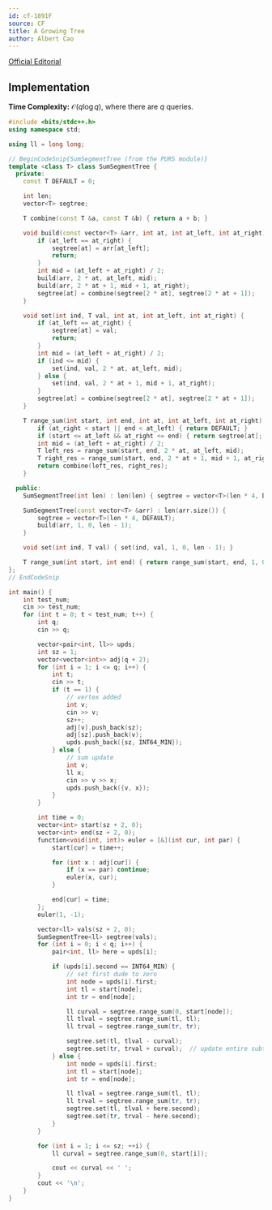 ```yaml
---
id: cf-1891F
source: CF
title: A Growing Tree
author: Albert Cao
---
```


[Official Editorial](https://codeforces.com/blog/entry/121876)

## Implementation

**Time Complexity:** $\mathcal{O}(q\log q)$, where there are $q$ queries.

<LanguageSection>
<CPPSection>

```cpp
#include <bits/stdc++.h>
using namespace std;

using ll = long long;

// BeginCodeSnip{SumSegmentTree (from the PURS module)}
template <class T> class SumSegmentTree {
  private:
	const T DEFAULT = 0;

	int len;
	vector<T> segtree;

	T combine(const T &a, const T &b) { return a + b; }

	void build(const vector<T> &arr, int at, int at_left, int at_right) {
		if (at_left == at_right) {
			segtree[at] = arr[at_left];
			return;
		}
		int mid = (at_left + at_right) / 2;
		build(arr, 2 * at, at_left, mid);
		build(arr, 2 * at + 1, mid + 1, at_right);
		segtree[at] = combine(segtree[2 * at], segtree[2 * at + 1]);
	}

	void set(int ind, T val, int at, int at_left, int at_right) {
		if (at_left == at_right) {
			segtree[at] = val;
			return;
		}
		int mid = (at_left + at_right) / 2;
		if (ind <= mid) {
			set(ind, val, 2 * at, at_left, mid);
		} else {
			set(ind, val, 2 * at + 1, mid + 1, at_right);
		}
		segtree[at] = combine(segtree[2 * at], segtree[2 * at + 1]);
	}

	T range_sum(int start, int end, int at, int at_left, int at_right) {
		if (at_right < start || end < at_left) { return DEFAULT; }
		if (start <= at_left && at_right <= end) { return segtree[at]; }
		int mid = (at_left + at_right) / 2;
		T left_res = range_sum(start, end, 2 * at, at_left, mid);
		T right_res = range_sum(start, end, 2 * at + 1, mid + 1, at_right);
		return combine(left_res, right_res);
	}

  public:
	SumSegmentTree(int len) : len(len) { segtree = vector<T>(len * 4, DEFAULT); };

	SumSegmentTree(const vector<T> &arr) : len(arr.size()) {
		segtree = vector<T>(len * 4, DEFAULT);
		build(arr, 1, 0, len - 1);
	}

	void set(int ind, T val) { set(ind, val, 1, 0, len - 1); }

	T range_sum(int start, int end) { return range_sum(start, end, 1, 0, len - 1); }
};
// EndCodeSnip

int main() {
	int test_num;
	cin >> test_num;
	for (int t = 0; t < test_num; t++) {
		int q;
		cin >> q;

		vector<pair<int, ll>> upds;
		int sz = 1;
		vector<vector<int>> adj(q + 2);
		for (int i = 1; i <= q; i++) {
			int t;
			cin >> t;
			if (t == 1) {
				// vertex added
				int v;
				cin >> v;
				sz++;
				adj[v].push_back(sz);
				adj[sz].push_back(v);
				upds.push_back({sz, INT64_MIN});
			} else {
				// sum update
				int v;
				ll x;
				cin >> v >> x;
				upds.push_back({v, x});
			}
		}

		int time = 0;
		vector<int> start(sz + 2, 0);
		vector<int> end(sz + 2, 0);
		function<void(int, int)> euler = [&](int cur, int par) {
			start[cur] = time++;

			for (int x : adj[cur]) {
				if (x == par) continue;
				euler(x, cur);
			}

			end[cur] = time;
		};
		euler(1, -1);

		vector<ll> vals(sz + 2, 0);
		SumSegmentTree<ll> segtree(vals);
		for (int i = 0; i < q; i++) {
			pair<int, ll> here = upds[i];

			if (upds[i].second == INT64_MIN) {
				// set first dude to zero
				int node = upds[i].first;
				int tl = start[node];
				int tr = end[node];

				ll curval = segtree.range_sum(0, start[node]);
				ll tlval = segtree.range_sum(tl, tl);
				ll trval = segtree.range_sum(tr, tr);

				segtree.set(tl, tlval - curval);
				segtree.set(tr, trval + curval);  // update entire subtree, why not
			} else {
				int node = upds[i].first;
				int tl = start[node];
				int tr = end[node];

				ll tlval = segtree.range_sum(tl, tl);
				ll trval = segtree.range_sum(tr, tr);
				segtree.set(tl, tlval + here.second);
				segtree.set(tr, trval - here.second);
			}
		}

		for (int i = 1; i <= sz; ++i) {
			ll curval = segtree.range_sum(0, start[i]);

			cout << curval << ' ';
		}
		cout << '\n';
	}
}
```

</CPPSection>
</LanguageSection>
